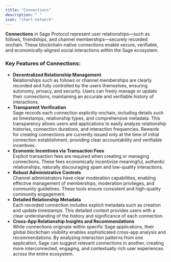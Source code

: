 ```yaml
---
title: "Connections"
description: " "
icon: "chart-network"
---
```


**Connections** in Sage Protocol represent user relationships—such as follows, friendships, and channel memberships—securely recorded onchain. These blockchain-native connections enable secure, verifiable, and economically-aligned social interactions within the Sage ecosystem.

### Key Features of Connections:

- **Decentralized Relationship Management**\
  Relationships such as follows or channel memberships are clearly recorded and fully controlled by the users themselves, ensuring autonomy, privacy, and security. Users can freely manage or update their connections, maintaining an accurate and verifiable history of interactions.
- **Transparent Verification**\
  Sage records each connection explicitly onchain, including details such as timestamps, relationship types, and comprehensive metadata. This transparency allows users and applications to easily analyze relationship histories, connection durations, and interaction frequencies. Rewards for creating connections are currently issued only at the time of initial connection establishment, providing clear accountability and verifiable incentives.
- **Economic Incentives via Transaction Fees**\
  Explicit transaction fees are required when creating or managing connections. These fees economically incentivize meaningful, authentic relationships, naturally discouraging spam and low-quality interactions.
- **Robust Administrative Controls**\
  Channel administrators have clear moderation capabilities, enabling effective management of memberships, moderation privileges, and community guidelines. These tools ensure consistent and high-quality community engagement.
- **Detailed Relationship Metadata**\
  Each recorded connection includes explicit metadata such as creation and update timestamps. This detailed context provides users with a clear understanding of the history and significance of each connection.
- **Cross-App Relationship Insights and Recommendations**\
  While connections originate within specific Sage applications, their global blockchain visibility enables sophisticated cross-app analysis and recommendations. By analyzing interaction patterns from one application, Sage can suggest relevant connections in another, creating more interconnected, engaging, and contextually rich user experiences across the entire ecosystem.